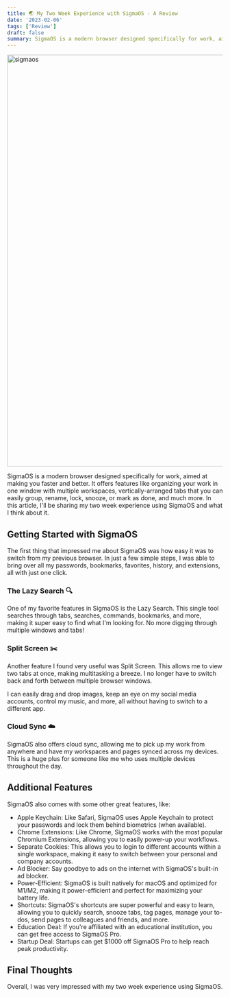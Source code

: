 ```yaml
---
title: 🌏 My Two Week Experience with SigmaOS - A Review
date: '2023-02-06'
tags: ['Review']
draft: false
summary: SigmaOS is a modern browser designed specifically for work, aimed at making you faster and better. It offers features like organizing your work in one window with multiple workspaces.
---
```


<div className="grid place-items-center">
  <img
    className="inline rounded-lg"
    src="https://github.com/fiqgant/fiqlab/raw/main/public/images/blog/sigmaos.gif"
    alt="sigmaos"
    width="960"
    height="960"
  />
</div>

SigmaOS is a modern browser designed specifically for work, aimed at making you faster and better. It offers features like organizing your work in one window with multiple workspaces, vertically-arranged tabs that you can easily group, rename, lock, snooze, or mark as done, and much more. In this article, I'll be sharing my two week experience using SigmaOS and what I think about it.

## Getting Started with SigmaOS

The first thing that impressed me about SigmaOS was how easy it was to switch from my previous browser. In just a few simple steps, I was able to bring over all my passwords, bookmarks, favorites, history, and extensions, all with just one click.

### The Lazy Search 🔍

One of my favorite features in SigmaOS is the Lazy Search. This single tool searches through tabs, searches, commands, bookmarks, and more, making it super easy to find what I'm looking for. No more digging through multiple windows and tabs!

### Split Screen ✂️

Another feature I found very useful was Split Screen. This allows me to view two tabs at once, making multitasking a breeze. I no longer have to switch back and forth between multiple browser windows.

I can easily drag and drop images, keep an eye on my social media accounts, control my music, and more, all without having to switch to a different app.

### Cloud Sync ☁️

SigmaOS also offers cloud sync, allowing me to pick up my work from anywhere and have my workspaces and pages synced across my devices. This is a huge plus for someone like me who uses multiple devices throughout the day.

## Additional Features

SigmaOS also comes with some other great features, like:

- Apple Keychain: Like Safari, SigmaOS uses Apple Keychain to protect your passwords and lock them behind biometrics (when available).
- Chrome Extensions: Like Chrome, SigmaOS works with the most popular Chromium Extensions, allowing you to easily power-up your workflows.
- Separate Cookies: This allows you to login to different accounts within a single workspace, making it easy to switch between your personal and company accounts.
- Ad Blocker: Say goodbye to ads on the internet with SigmaOS's built-in ad blocker.
- Power-Efficient: SigmaOS is built natively for macOS and optimized for M1/M2, making it power-efficient and perfect for maximizing your battery life.
- Shortcuts: SigmaOS's shortcuts are super powerful and easy to learn, allowing you to quickly search, snooze tabs, tag pages, manage your to-dos, send pages to colleagues and friends, and more.
- Education Deal: If you're affiliated with an educational institution, you can get free access to SigmaOS Pro.
- Startup Deal: Startups can get $1000 off SigmaOS Pro to help reach peak productivity.

## Final Thoughts

Overall, I was very impressed with my two week experience using SigmaOS.